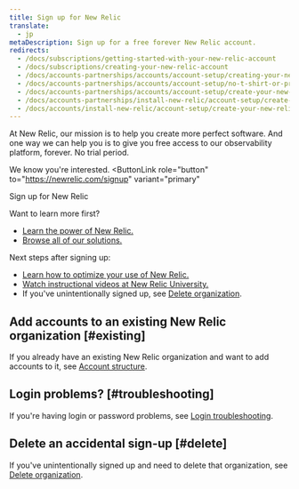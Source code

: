 ```yaml
---
title: Sign up for New Relic 
translate:
  - jp
metaDescription: Sign up for a free forever New Relic account.
redirects:
  - /docs/subscriptions/getting-started-with-your-new-relic-account
  - /docs/subscriptions/creating-your-new-relic-account
  - /docs/accounts-partnerships/accounts/account-setup/creating-your-new-relic-account
  - /docs/accounts-partnerships/accounts/account-setup/no-t-shirt-or-promotional-item
  - /docs/accounts-partnerships/accounts/account-setup/create-your-new-relic-account
  - /docs/accounts-partnerships/install-new-relic/account-setup/create-your-new-relic-account
  - /docs/accounts/install-new-relic/account-setup/create-your-new-relic-account
---
```


At New Relic, our mission is to help you create more perfect software. And one way we can help you is to give you free access to our observability platform, forever. No trial period. 

We know you're interested. <ButtonGroup> <ButtonLink
  role="button"
  to="https://newrelic.com/signup"
  variant="primary"
>
  Sign up for New Relic
</ButtonLink>
</ButtonGroup>

Want to learn more first? 

* [Learn the power of New Relic.](https://docs.newrelic.com/docs/using-new-relic/welcome-new-relic/get-started/introduction-new-relic#get-started-now)
* [Browse all of our solutions.](https://newrelic.com/integrations)

Next steps after signing up: 

* [Learn how to optimize your use of New Relic.](https://docs.newrelic.com/docs/using-new-relic/welcome-new-relic/get-started/introduction-new-relic#get-started-now)
* [Watch instructional videos at New Relic University.](https://learn.newrelic.com/)
* If you've unintentionally signed up, see [Delete organization](/docs/accounts/accounts-billing/account-setup/downgradecancel-account/#cancel-simple-org).

## Add accounts to an existing New Relic organization [#existing]

If you already have an existing New Relic organization and want to add accounts to it, see [Account structure](/docs/accounts/accounts-billing/account-structure/new-relic-account-structure).

## Login problems? [#troubleshooting]

If you're having login or password problems, see [Login troubleshooting](/docs/accounts/install-new-relic/account-setup/troubleshoot-password-email-address-login-problems).

## Delete an accidental sign-up [#delete]

If you've unintentionally signed up and need to delete that organization, see [Delete organization](/docs/accounts/accounts-billing/account-setup/downgradecancel-account/#cancel-simple-org).
